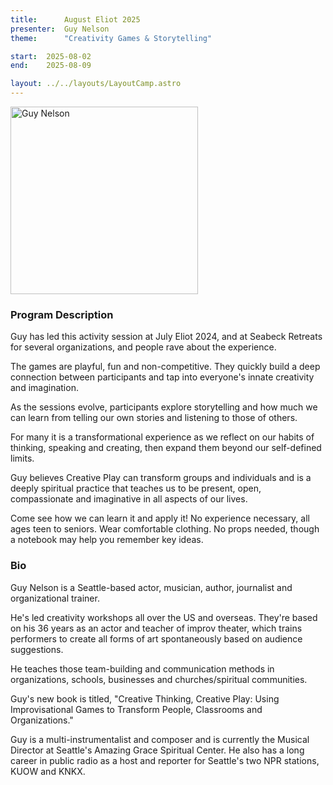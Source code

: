 ```yaml
---
title:      August Eliot 2025
presenter:  Guy Nelson
theme:      "Creativity Games & Storytelling"

start:  2025-08-02
end:    2025-08-09

layout: ../../layouts/LayoutCamp.astro
---
```


<img 
    src={photo.src} 
    alt="Guy Nelson"
    width="300" />

### Program Description

Guy has led this activity session at July Eliot 2024, and at Seabeck Retreats for several organizations, 
and people rave about the experience. 

The games are playful, fun and non-competitive. They quickly build a deep connection between participants 
and tap into everyone's innate creativity and imagination. 

As the sessions evolve, participants explore storytelling and how much we can learn from telling our 
own stories and listening to those of others. 

For many it is a transformational experience as we reflect on our habits of thinking, 
speaking and creating, then expand them beyond our self-defined limits.  

Guy believes Creative Play can transform groups and individuals and is a
deeply spiritual practice that teaches us to be present, open, compassionate and imaginative in all aspects of our lives. 

Come see how we can learn it and apply it!  No experience necessary, all ages teen to seniors. 
Wear comfortable clothing. No props needed, though a notebook may help you remember key ideas.

### Bio

Guy Nelson is a Seattle-based actor, musician, author, journalist and organizational trainer. 

He's led creativity workshops all over the US and overseas. They're based on his 
36 years as an actor and teacher of improv theater, which trains performers to create 
all forms of art spontaneously based on audience suggestions. 

He teaches those team-building and communication methods in organizations, schools, 
businesses and churches/spiritual communities. 

Guy's new book is titled, "Creative Thinking, Creative Play: Using 
Improvisational Games to Transform People, Classrooms and Organizations." 

Guy is a multi-instrumentalist and composer and is currently the Musical Director at 
Seattle's Amazing Grace Spiritual Center. He also has a long career in 
public radio as a host and reporter for Seattle's two NPR stations, KUOW and KNKX.
